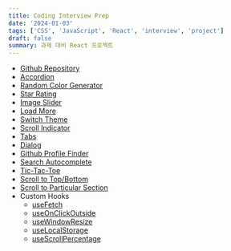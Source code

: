 ```yaml
---
title: Coding Interview Prep
date: '2024-01-03'
tags: ['CSS', 'JavaScript', 'React', 'interview', 'project']
draft: false
summary: 과제 대비 React 프로젝트
---
```


- [Github Repository](https://github.com/Valentin1495/Coding-Interview-Prep)
- [Accordion](/blog/projects/Coding-Interview-Prep/accordion)
- [Random Color Generator](/blog/projects/Coding-Interview-Prep/random-color-generator)
- [Star Rating](/blog/projects/Coding-Interview-Prep/star-rating)
- [Image Slider](/blog/projects/Coding-Interview-Prep/image-slider)
- [Load More](/blog/projects/Coding-Interview-Prep/load-more)
- [Switch Theme](/blog/projects/Coding-Interview-Prep/switch-theme)
- [Scroll Indicator](/blog/projects/Coding-Interview-Prep/scroll-indicator)
- [Tabs](/blog/projects/Coding-Interview-Prep/tabs)
- [Dialog](/blog/projects/Coding-Interview-Prep/dialog)
- [Github Profile Finder](/blog/projects/Coding-Interview-Prep/github-profile-finder)
- [Search Autocomplete](/blog/projects/Coding-Interview-Prep/search-autocomplete)
- [Tic-Tac-Toe](blog/projects/Coding-Interview-Prep/tic-tac-toe)
- [Scroll to Top/Bottom](/blog/projects/Coding-Interview-Prep/scroll-to-top-bottom)
- [Scroll to Particular Section](/blog/projects/Coding-Interview-Prep/scroll-to-particular-section)
- Custom Hooks
  - [useFetch](/blog/projects/Coding-Interview-Prep/custom-hook-use-fetch)
  - [useOnClickOutside](/blog/projects/Coding-Interview-Prep/custom-hook-use-on-click-outside)
  - [useWindowResize](/blog/projects/Coding-Interview-Prep/custom-hook-use-window-resize)
  - [useLocalStorage](/blog/projects/Coding-Interview-Prep/switch-theme)
  - [useScrollPercentage](/blog/projects/Coding-Interview-Prep/scroll-indicator)
